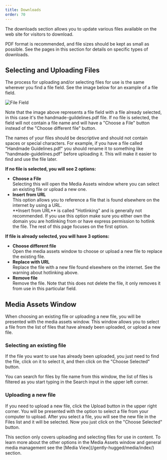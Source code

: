 ```yaml
---
title: Downloads
order: 70
---
```

The downloads section allows you to update various files available on the web site for visitors to download. 

PDF format is recommended, and file sizes should be kept as small as possible. See the pages in this section for details on specific types of downloads.

## Selecting and Uploading Files

The process for uploading and/or selecting files for use is the same wherever you find a file field. See the image below for an example of a file field.

![File Field](/images/file-field.jpg)

Note that the image above represents a file field with a file already selected, in this case it's the handmade-guildelines.pdf file. If no file is selected, the field will not contain a file name and will have a "Choose a File" button instead of the "Choose different file" button.

<Aside>
    The names of your files should be descriptive and should not contain spaces or special characters. For example, if you have a file called "Handmade Guidelines.pdf" you should rename it to something like "handmade-guidelines.pdf" before uploading it. This will make it easier to find and use the file later.
</Aside>

**If no file is selected, you will see 2 options:**

* **Choose a File**\
    Selecting this will open the Media Assets window where you can select an existing file or upload a new one.  
* **Insert from URL**\
    This option allows you to reference a file that is found elsewhere on the internet by using a URL.
    <Aside type="warning">
        **Insert from URL** is called "Hotlinking" and is generally not recommended. If you use this option make sure you either own the domain you are hotlinking from or have express permission to hotlink the file. The rest of this page focuses on the first option.
    </Aside>

**If  file is already selected, you will have 3 options:**

* **Choose different file**\
    Open the media assets window to choose or upload a new file to replace the existing file.
* **Replace with URL**\
    Replace the file with a new file found elsewhere on the internet. See the warning about hotlinking above. 
* **Remove file**\
    Remove the file. Note that this does not delete the file, it only removes it from use in this particular field.

## Media Assets Window

When choosing an existing file or uploading a new file, you will be presented with the media assets window. This window allows you to select a file from the list of files that have already been uploaded, or upload a new file.

### Selecting an existing file

If the file you want to use has already been uploaded, you just need to find the file, click on it to select it, and then click on the "Choose Selected" button.

<Aside>
    You can search for files by file name from this window, the list of files is filtered as you start typing in the Search input in the upper left corner. 
</Aside>

### Uploading a new file

If you need to upload a new file, click the Upload button in the upper right corner. You will be presented with the option to select a file from your computer to upload. After you select a file, you will see the new file in the Files list and it will be selected. Now you just click on the "Choose Selected" button.

<Aside>
    This section only covers uploading and selecting files for use in content. To learn more about the other options in the Media Assets window and general media management see the [Media View](/gently-hugged/media/index/) section. 
</Aside>